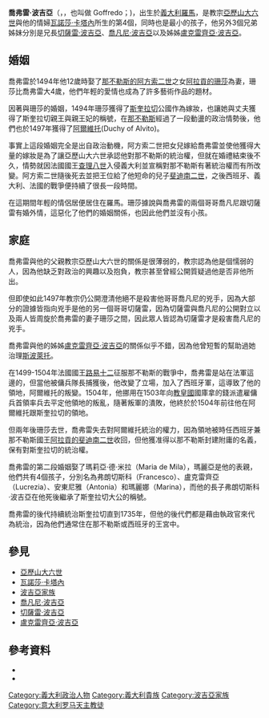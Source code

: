 {{Infobox nobility
| name            = 喬弗雷·波吉亞
| image           = JoffreBorgia.jpg
| image_size      = 200px
| caption         = 喬弗雷·波吉亞
| title           = 
| succession      = 斯奎拉切親王
| reign           = 
| birth_date      = 1482年
| birth_place     = [[教皇領|教皇領]][[羅馬城|羅馬城]]
| death_date      = 1518年
| death_place     = 
| place of burial = 
| spouse          = [[阿拉貢的珊莎|阿拉貢的珊莎]]<br>瑪莉亞·德·米拉
| issue           = 弗朗切斯科<br>盧克雷齊亞<br>安東尼雅<br>瑪莉娜
| noble family    = [[波吉亞家族|波吉亞家族]]
| father          = 教宗[[亞歷山大六世|亞歷山大六世]]
| mother          = [[瓦諾莎·卡塔內|瓦諾莎·卡塔內]]
}}

'''喬弗雷·波吉亞'''（{{lang-it|'''Gioffre Borgia'''}}，{{lang-ca|'''Jofré Borja'''}}，也叫做 Goffredo；{{bd|1482年||1518年||}})，出生於[[義大利|義大利]][[羅馬|羅馬]]，是教宗[[亞歷山大六世|亞歷山大六世]]與他的情婦[[瓦諾莎·卡塔內|瓦諾莎·卡塔內]]所生的第4個，同時也是最小的孩子，他另外3個兄弟姊妹分別是兄長[[切薩雷·波吉亞|切薩雷·波吉亞]]、[[喬瓦尼·波吉亞|喬凡尼·波吉亞]]以及姊姊[[盧克雷齊亞·波吉亞|盧克雷齊亞·波吉亞]]。

==婚姻==
喬弗雷於1494年他12歲時娶了[[那不勒斯的阿方索二世|那不勒斯的阿方索二世]]之女[[阿拉貢的珊莎|阿拉貢的珊莎]]為妻，珊莎比喬弗雷大4歲，他們年輕的愛情也成為了許多藝術作品的題材。

因著與珊莎的婚姻，1494年珊莎獲得了[[斯奎拉切|斯奎拉切]]公國作為嫁妝，也讓她與丈夫獲得了斯奎拉切親王與親王妃的稱號，在[[那不勒斯|那不勒斯]]經過了一段動盪的政治情勢後，他們也於1497年獲得了[[阿爾維托|阿爾維托]](Duchy of Alvito)。

事實上這段婚姻完全是出自政治動機，阿方索二世把女兒嫁給喬弗雷並使他獲得大量的嫁妝是為了讓亞歷山大六世承認他對那不勒斯的統治權，但就在婚禮結束後不久，情勢就因法國國王[[查理八世|查理八世]]入侵義大利並宣稱對那不勒斯有著統治權而有所改變。阿方索二世隨後死去並把王位給了他短命的兒子[[斐迪南二世_(那不勒斯)|斐迪南二世]]，之後西班牙、義大利、法國的戰爭便持續了很長一段時間。

在這期間年輕的情侶居便居住在羅馬。珊莎據說與喬弗雷的兩個哥哥喬凡尼跟切薩雷有婚外情，這惡化了他們的婚姻關係，也因此他們並沒有小孩。

==家庭==
喬弗雷與他的父親教宗亞歷山大六世的關係是很薄弱的，教宗認為他是個懦弱的人，因為他缺乏對政治的興趣以及抱負，教宗甚至曾經公開質疑過他是否非他所出。

但即使如此1497年教宗仍公開澄清他絕不是殺害他哥哥喬凡尼的兇手，因為大部分的證據皆指向兇手是他的另一個哥哥切薩雷，因為切薩雷與喬凡尼的公開對立以及兩人皆周旋於喬弗雷的妻子珊莎之間，因此眾人皆認為切薩雷才是殺害喬凡尼的兇手。

喬弗雷與他的姊姊[[盧克雷齊亞·波吉亞|盧克雷齊亞·波吉亞]]的關係似乎不錯，因為他曾短暫的幫助過她治理[[斯波萊托|斯波萊托]]。

在1499-1504年法國國王[[路易十二|路易十二]]征服那不勒斯的戰爭中，喬弗雷是站在法軍這邊的，但當他被傭兵隊長{{Tsl|en|Prospero Colonna|普羅斯佩羅·科隆納}}捕獲後，他改變了立場，加入了西班牙軍，這導致了他的領地，阿爾維托的叛變。1504年，他挪用在1503年向[[教皇國|教皇國]]國庫拿的錢派遣雇傭兵首領{{Tsl|en|Fabrizio Colonna|法布里奇奧·科隆納}}率兵去平定他領地的叛亂，隨著叛軍的潰敗，他終於於1504年前往他在阿爾維托跟斯奎拉切的領地。

但兩年後珊莎去世，喬弗雷失去對阿爾維托統治的權力，因為領地被時任西班牙兼那不勒斯國王[[斐迪南二世_(阿拉貢)|阿拉貢的斐迪南二世]]收回，但他獲准得以那不勒斯封建附庸的名義，保有對斯奎拉切的統治權。

喬弗雷的第二段婚姻娶了瑪莉亞·德·米拉（Maria de Mila），瑪麗亞是他的表親，他們共有4個孩子，分別名為弗朗切斯科（Francesco）、盧克雷齊亞（Lucrezia）、安東尼雅（Antonia）和瑪麗娜（Marina），而他的長子弗朗切斯科·波吉亞在他死後繼承了斯奎拉切大公的稱號。

喬弗雷的後代持續統治斯奎拉切直到1735年，但他的後代們都是藉由執政官來代為統治，因為他們通常住在那不勒斯或西班牙的王宮中。

== 參見 ==
*[[亞歷山大六世|亞歷山大六世]]
*[[瓦諾莎·卡塔內|瓦諾莎·卡塔內]]
*[[波吉亞家族|波吉亞家族]]
*[[喬瓦尼·波吉亞|喬凡尼·波吉亞]]
*[[切萨雷·博吉亞|切薩雷·波吉亞]]
*[[盧克雷齊亞·波吉亞|盧克雷齊亞·波吉亞]]

==參考資料==
* {{cite book |url=http://books.google.com.tw/books?id=b92EMjl3rGUC&dq=Giovanni+Borgia&hl=zh-TW&source=gbs_navlinks_s |title=The Life of Cesare Borgia |first=Rafael |last=Sabatini |publisher=Midpoint Trade Books Inc |year=2001 |isbn=1842328166 |access-date=2013-12-01 |archive-date=2013-12-03 |archive-url=https://web.archive.org/web/20131203045614/http://books.google.com.tw/books?id=b92EMjl3rGUC&dq=Giovanni+Borgia&hl=zh-TW&source=gbs_navlinks_s |dead-url=no }}
* {{cite book |url=http://books.google.com/books?id=i0MOAQAAMAAJ&q=Trogia+Gazzela |title=Women in world history: a biographical encyclopedia |first=Anne |last=Commire |authorlink=Anne Commire |coauthors=Deborah Klezmer |volume=2 |publisher=Yorkin Publications |year=2000 |isbn=0-7876-4061-1 |page=773 |access-date=2013-11-30 |archive-date=2014-01-03 |archive-url=https://web.archive.org/web/20140103151611/http://books.google.com/books?id=i0MOAQAAMAAJ&q=Trogia+Gazzela |dead-url=no }}

{{DEFAULTSORT:Borgia, Gioffre}}
[[Category:義大利政治人物|Category:義大利政治人物]]
[[Category:義大利貴族|Category:義大利貴族]]
[[Category:波吉亞家族|Category:波吉亞家族]]
[[Category:意大利罗马天主教徒|Category:意大利罗马天主教徒]]